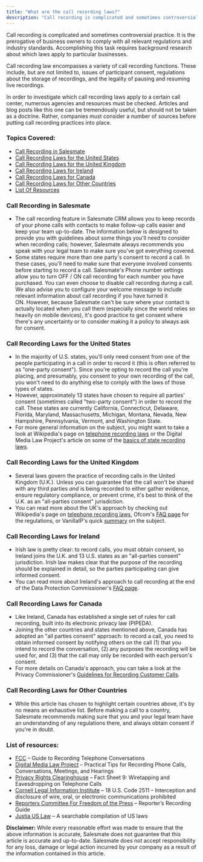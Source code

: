 ```yaml
---
title: "What are the call recording laws?"
description: "Call recording is complicated and sometimes controversial practice. It is the prerogative of business owners to comply with all relevant regulations a..."
---
```


Call recording is complicated and sometimes controversial practice. It is the prerogative of business owners to comply with all relevant regulations and industry standards. Accomplishing this task requires background research about which laws apply to particular businesses.

Call recording law encompasses a variety of call recording functions. These include, but are not limited to, issues of participant consent, regulations about the storage of recordings, and the legality of pausing and resuming live recordings.

In order to investigate which call recording laws apply to a certain call center, numerous agencies and resources must be checked. Articles and blog posts like this one can be tremendously useful, but should not be taken as a doctrine. Rather, companies must consider a number of sources before putting call recording practices into place.

### Topics Covered: 

*   [Call Recording in Salesmate](https://support.salesmate.io/hc/en-us/articles/360004968291-What-are-the-call-recording-laws#h_01GF39G29BTEC6XQ78Q9NBX6Z4)
*   [Call Recording Laws for the United States](https://support.salesmate.io/hc/en-us/articles/360004968291-What-are-the-call-recording-laws#h_01GF39GBG94VQMZTH3QCGK80KP)
*   [Call Recording Laws for the United Kingdom](https://support.salesmate.io/hc/en-us/articles/360004968291-What-are-the-call-recording-laws#united-kingdom-u-k)
*   [Call Recording Laws for Ireland](https://support.salesmate.io/hc/en-us/articles/360004968291-What-are-the-call-recording-laws#ireland)
*   [Call Recording Laws for Canada](https://support.salesmate.io/hc/en-us/articles/360004968291-What-are-the-call-recording-laws#canada)
*   [Call Recording Laws for Other Countries](https://support.salesmate.io/hc/en-us/articles/360004968291-What-are-the-call-recording-laws#rest-of-the-world)
*   [List Of Resources](https://support.salesmate.io/hc/en-us/articles/360004968291-What-are-the-call-recording-laws#h_01GF39HNZSAGG1NC10XQM1N8HB)

### Call Recording in Salesmate

*   The call recording feature in Salesmate CRM allows you to keep records of your phone calls with contacts to make follow-up calls easier and keep your team up-to-date. The information below is designed to provide you with guidelines about some things you'll need to consider when recording calls; however, Salesmate always recommends you speak with your legal team to make sure you've got everything covered.
*   Some states require more than one party's consent to record a call. In these cases, you'll need to make sure that everyone involved consents before starting to record a call. Salesmate's Phone number settings allow you to turn OFF / ON call recording for each number you have purchased. You can even choose to disable call recording during a call. We also advise you to configure your welcome message to include relevant information about call recording if you have turned it ON. However, because Salesmate can't be sure where your contact is actually located when you call them (especially since the world relies so heavily on mobile devices), it's good practice to get consent where there's any uncertainty or to consider making it a policy to always ask for consent.

### Call Recording Laws for the United States 

*   In the majority of U.S. states, you'll only need consent from one of the people participating in a call in order to record it (this is often referred to as "one-party consent"). Since you're opting to record the call you're placing, and presumably, you consent to your own recording of the call, you won't need to do anything else to comply with the laws of those types of states.
*   However, approximately 13 states have chosen to require all parties' consent (sometimes called "two-party consent") in order to record the call. These states are currently California, Connecticut, Delaware, Florida, Maryland, Massachusetts, Michigan, Montana, Nevada, New Hampshire, Pennsylvania, Vermont, and Washington State.
*   For more general information on the subject, you might want to take a look at Wikipedia's page on [telephone recording laws](http://en.wikipedia.org/wiki/Telephone_recording_laws) or the Digital Media Law Project's article on some of the [basics of state recording laws](http://www.dmlp.org/legal-guide/recording-phone-calls-and-conversations). 

### Call Recording Laws for the United Kingdom 

*   Several laws govern the practice of recording calls in the United Kingdom (U.K.). Unless you can guarantee that the call won't be shared with any third parties _and_ is being recorded to either gather evidence, ensure regulatory compliance, or prevent crime, it's best to think of the U.K. as an "all-parties consent" jurisdiction. 
*   You can read more about the UK's approach by checking out Wikipedia's page on [telephone recording laws](http://en.wikipedia.org/wiki/Telephone_recording_laws), Ofcom's [FAQ page](http://www.ofcom.org.uk/static/archive/oftel/consumer/advice/faqs/prvfaq3.htm) for the regulations, or VanillaIP's quick [summary](http://www.vanillaip.com/wp-content/uploads/2014/05/UK-Call-Recording-Regulatory-and-Legal-Compliance.pdf) on the subject. 

### Call Recording Laws for Ireland

*   Irish law is pretty clear: to record calls, you must obtain consent, so Ireland joins the U.K. and 13 U.S. states as an "all-parties consent" jurisdiction. Irish law makes clear that the purpose of the recording should be explained in detail, so the parties participating can give informed consent. 
*   You can read more about Ireland's approach to call recording at the end of the Data Protection Commissioner's [FAQ page](http://www.dataprotection.ie/docs/Contacting-Customers/1248.htm#6). 

### Call Recording Laws for Canada

*   Like Ireland, Canada has established a single set of rules for call recording, built into its electronic privacy law (PIPEDA). 
*   Joining the other countries and states mentioned above, Canada has adopted an "all parties consent" approach: to record a call, you need to obtain informed consent by notifying others on the call (1) that you intend to record the conversation, (2) any purposes the recording will be used for, and (3) that the call may only be recorded with each person's consent. 
*   For more details on Canada's approach, you can take a look at the Privacy Commissioner's [Guidelines for Recording Customer Calls](https://www.priv.gc.ca/resource/fs-fi/02_05_d_14_e.asp). 

### Call Recording Laws for Other Countries

*   While this article has chosen to highlight certain countries above, it's by no means an exhaustive list. Before making a call to a country, Salesmate recommends making sure that you and your legal team have an understanding of any regulations there, and always obtain consent if you're in doubt.

### List of resources:

*   [FCC](https://www.fcc.gov/guides/recording-telephone-conversations) – Guide to Recording Telephone Conversations
*   [Digital Media Law Project](http://www.dmlp.org/legal-guide/practical-tips-recording-phone-calls-conversations-meetings-and-hearings) – Practical Tips for Recording Phone Calls, Conversations, Meetings, and Hearings
*   [Privacy Rights Clearinghouse](https://www.privacyrights.org/content/wiretapping-and-eavesdropping-telephone-calls) – Fact Sheet 9: Wiretapping and Eavesdropping on Telephone Calls
*   [Cornell Legal Information Institute](https://www.law.cornell.edu/uscode/text/18/2511) – 18 U.S. Code 2511 – Interception and disclosure of wire, oral, or electronic communications prohibited
*   [Reporters Committee For Freedom of the Press](http://www.rcfp.org/reporters-recording-guide) – Reporter’s Recording Guide
*   [Justia US Law](http://law.justia.com/) – A searchable compilation of US laws

**Disclaimer:** While every reasonable effort was made to ensure that the above information is accurate, Salesmate does not guarantee that this article is accurate and up-to-date. Salesmate does not accept responsibility for any loss, damage or legal action incurred by your company as a result of the information contained in this article.